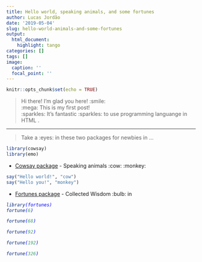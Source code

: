 ```yaml
---
title: Hello world, speaking animals, and some fortunes
author: Lucas Jordão
date: '2019-05-04'
slug: hello-world-animals-and-some-fortunes
output:
  html_document:
    highlight: tango
categories: []
tags: []
image:
  caption: ''
  focal_point: ''
---
```


```r
knitr::opts_chunk$set(echo = TRUE)
```

> Hi there! I'm glad you here!  :smile:  
> :mega: This is my first post!  
> :sparkles: It's fantastic :sparkles: to use <i class="fab fa-r-project" style="color:blue"></i> programming languange in HTML <i class="fab fa-html5" style="color:orange"></i>.

---

> Take a :eyes: in these two packages for newbies in <i class="fab fa-r-project" style="color:blue"></i>...

```r
library(cowsay)
library(emo)
```

* [Cowsay package](https://cran.r-project.org/web/packages/cowsay/vignettes/cowsay_tutorial.html) - Speaking animals :cow: :monkey:
```r
say("Hello world!", "cow")
say("Hello you!", "monkey")
```

* [Fortunes package](https://cran.r-project.org/web/packages/fortunes/vignettes/fortunes.pdf) - Collected Wisdom :bulb: in <i class="fab fa-r-project" style="color:blue">
```r
library(fortunes)
fortune(6)

fortune(68)

fortune(92)

fortune(192)

fortune(326)
```